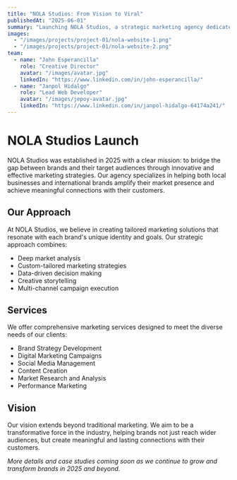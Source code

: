 ```yaml
---
title: "NOLA Studios: From Vision to Viral"
publishedAt: "2025-06-01"
summary: "Launching NOLA Studios, a strategic marketing agency dedicated to helping local and international brands expand their reach and impact through effective marketing solutions."
images:
  - "/images/projects/project-01/nola-website-1.png"
  - "/images/projects/project-01/nola-website-2.png"
team:
  - name: "John Esperancilla"
    role: "Creative Director"
    avatar: "/images/avatar.jpg"
    linkedIn: "https://www.linkedin.com/in/john-esperancilla/"
  - name: "Janpol Hidalgo"
    role: "Lead Web Developer"
    avatar: "/images/jepoy-avatar.jpg"
    linkedIn: "https://www.linkedin.com/in/janpol-hidalgo-64174a241/"
---
```


# NOLA Studios Launch

NOLA Studios was established in 2025 with a clear mission: to bridge the gap between brands and their target audiences through innovative and effective marketing strategies. Our agency specializes in helping both local businesses and international brands amplify their market presence and achieve meaningful connections with their customers.

## Our Approach

At NOLA Studios, we believe in creating tailored marketing solutions that resonate with each brand's unique identity and goals. Our strategic approach combines:

- Deep market analysis
- Custom-tailored marketing strategies
- Data-driven decision making
- Creative storytelling
- Multi-channel campaign execution

## Services

We offer comprehensive marketing services designed to meet the diverse needs of our clients:

- Brand Strategy Development
- Digital Marketing Campaigns
- Social Media Management
- Content Creation
- Market Research and Analysis
- Performance Marketing

## Vision

Our vision extends beyond traditional marketing. We aim to be a transformative force in the industry, helping brands not just reach wider audiences, but create meaningful and lasting connections with their customers.

*More details and case studies coming soon as we continue to grow and transform brands in 2025 and beyond.* 